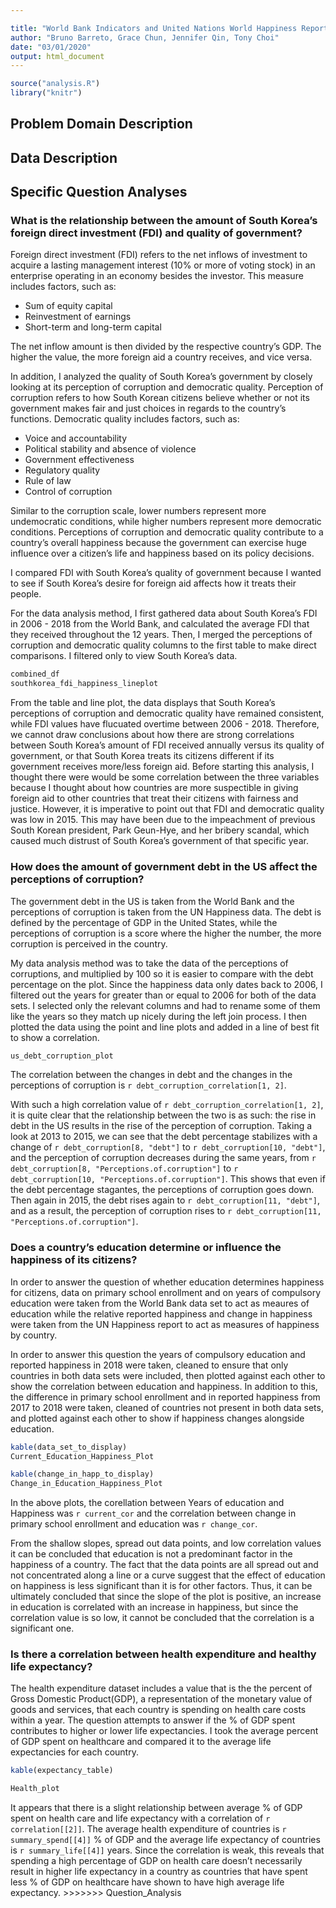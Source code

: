 ```yaml
---

title: "World Bank Indicators and United Nations World Happiness Report"
author: "Bruno Barreto, Grace Chun, Jennifer Qin, Tony Choi"
date: "03/01/2020"
output: html_document
---
```


```r
source("analysis.R")
library("knitr")
```

## Problem Domain Description


## Data Description


## Specific Question Analyses

### What is the relationship between the amount of South Korea's foreign direct investment (FDI) and quality of government? ###

Foreign direct investment (FDI) refers to the net inflows of investment to acquire a lasting management interest (10% or more of voting stock) in an enterprise operating in an economy besides the investor. This measure includes factors, such as:

* Sum of equity capital 
* Reinvestment of earnings
* Short-term and long-term capital 

The net inflow amount is then divided by the respective country's GDP. The higher the value, the more foreign aid a country receives, and vice versa. 

In addition, I analyzed the quality of South Korea's government by closely looking at its perception of corruption and democratic quality. Perception of corruption refers to how South Korean citizens believe whether or not its government makes fair and just choices in regards to the country's functions. Democratic quality includes factors, such as:

* Voice and accountability
* Political stability and absence of violence
* Government effectiveness
* Regulatory quality
* Rule of law
* Control of corruption

Similar to the corruption scale, lower numbers represent more undemocratic conditions, while higher numbers represent more democratic conditions. Perceptions of corruption and democratic quality contribute to a country's overall happiness because the government can exercise huge influence over a citizen's life and happiness based on its policy decisions.

I compared FDI with South Korea's quality of government because I wanted to see if South Korea's desire for foreign aid affects how it treats their people.

For the data analysis method, I first gathered data about South Korea's FDI in 2006 - 2018 from the World Bank, and calculated the average FDI that they received throughout the 12 years. Then, I merged the perceptions of corruption and democratic quality columns to the first table to make direct comparisons. I filtered only to view South Korea's data. 

```r
combined_df
southkorea_fdi_happiness_lineplot
```

From the table and line plot, the data displays that South Korea's perceptions of corruption and democratic quality have remained consistent, while FDI values have flucuated overtime between 2006 - 2018. Therefore, we cannot draw conclusions about how there are strong correlations between South Korea's amount of FDI received annually versus its quality of government, or that South Korea treats its citizens different if its government receives more/less foreign aid. Before starting this analysis, I thought there were would be some correlation between the three variables because I thought about how countries are more suspectible in giving foreign aid to other countries that treat their citizens with fairness and justice. However, it is imperative to point out that FDI and democratic quality was low in 2015. This may have been due to the impeachment of previous South Korean president, Park Geun-Hye, and her bribery scandal, which caused much distrust of South Korea's government of that specific year.

### How does the amount of government debt in the US affect the perceptions of corruption?

The government debt in the US is taken from the World Bank and the perceptions of corruption is taken from the UN Happiness data. The debt is defined by the percentage of GDP in the United States, while the perceptions of corruption is a score where the higher the number, the more corruption is perceived in the country.

My data analysis method was to take the data of the perceptions of corruptions, and multiplied by 100 so it is easier to compare with the debt percentage on the plot. Since the happiness data only dates back to 2006, I filtered out the years for greater than or equal to 2006 for both of the data sets. I selected only the relevant columns and had to rename some of them like the years so they match up nicely during the left join process. I then plotted the data using the point and line plots and added in a line of best fit to show a correlation.

```r
us_debt_corruption_plot

```

The correlation between the changes in debt and the changes in the perceptions of corruption is `r debt_corruption_correlation[1, 2]`.

With such a high correlation value of `r debt_corruption_correlation[1, 2]`, it is quite clear that the relationship between the two is as such: the rise in debt in the US results in the rise of the perception of corruption. Taking a look at 2013 to 2015, we can see that the debt percentage stabilizes with a change of `r debt_corruption[8, "debt"]` to `r debt_corruption[10, "debt"]`, and the perception of corruption decreases during the same years, from `r debt_corruption[8, "Perceptions.of.corruption"]` to `r debt_corruption[10, "Perceptions.of.corruption"]`. This shows that even if the debt percentage stagantes, the perceptions of corruption goes down. Then again in 2015, the debt rises again to `r debt_corruption[11, "debt"]`, and as a result, the perception of corruption rises to `r debt_corruption[11, "Perceptions.of.corruption"]`.

### Does a country's education determine or influence the happiness of its citizens?

In order to answer the question of whether education determines happiness for citizens, data on primary school enrollment and on years of compulsory education were taken from the World Bank data set to act as meaures of education while the relative reported happiness and change in happiness were taken from the UN Happiness report to act as measures of happiness by country.

In order to answer this question the years of compulsory education and reported happiness in 2018 were taken, cleaned to ensure that only countries in both data sets were included, then plotted against each other to show the correlation between education and happiness. In addition to this, the difference in primary school enrollment and in reported happiness from 2017 to 2018 were taken, cleaned of countries not present in both data sets, and plotted against each other to show if happiness changes alongside education.

```r
kable(data_set_to_display)
Current_Education_Happiness_Plot
```

```r
kable(change_in_happ_to_display)
Change_in_Education_Happiness_Plot
```

In the above plots, the corellation between Years of education and Happiness was `r current_cor` and the correlation between change in primary school enrollment and education was `r change_cor`.

From the shallow slopes, spread out data points, and low correlation values it can be concluded that education is not a predominant factor in the happiness of a country. The fact that the data points are all spread out and not concentrated along a line or a curve suggest that the effect of education on happiness is less significant than it is for other factors. Thus, it can be ultimately concluded that since the slope of the plot is positive, an increase in education is correlated with an increase in happiness, but since the correlation value is so low, it cannot be concluded that the correlation is a significant one.

### Is there a correlation between health expenditure and healthy life expectancy?

The health expenditure dataset includes a value that is the the percent of Gross Domestic Product(GDP), a representation of the monetary value of goods and services, that each country is spending on health care costs within a year. The question attempts to answer if the % of GDP spent contributes to higher or lower life expectancies. I took the average percent of GDP spent on healthcare and compared it to the average life expectancies for each country. 

```r
kable(expectancy_table)
```

```r
Health_plot
```

It appears that there is a slight relationship between average % of GDP spent on health care and life expectancy with a correlation of `r correlation[[2]]`. The average health expenditure of countries is `r summary_spend[[4]]` % of GDP and the average life expectancy of countries is `r summary_life[[4]]` years. Since the correlation is weak, this reveals that spending a high percentage of GDP on health care doesn't necessarily result in higher life expectancy in a country as countries that have spent less % of GDP on healthcare have shown to have high average life expectancy. 
>>>>>>> Question_Analysis
